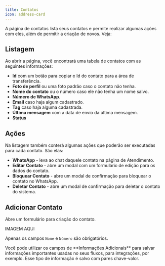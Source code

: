 ```yaml
---
title: Contatos
icon: address-card
---
```


A página de contatos lista seus contatos e permite realizar algumas ações com eles, além de permitir a criação de novos. Veja:

## Listagem

Ao abrir a página, você encontrará uma tabela de contatos com as seguintes informações:
- **Id** com um botão para copiar o Id do contato para a área de transferência.
- **Foto de perfil** ou uma foto padrão caso o contato não tenha.
- **Nome do contato** ou o número caso ele não tenha um nome salvo.
- **Número de WhatsApp**.
- **Email** caso haja algum cadastrado.
- **Tag** caso haja alguma cadastrada.
- **Última mensagem** com a data de envio da última mensagem.
- **Status**

## Ações

Na listagem também conterá algumas ações que poderão ser executadas para cada contato. São elas:
- **WhatsApp** - leva ao chat daquele contato na página de Atendimento.
- **Editar Contato** - abre um modal com um formulário de edição para os dados do contato.
- **Bloquear Contato** - abre um modal de confirmação para bloquear o contato no WhatsApp.
- **Deletar Contato** - abre um modal de confirmação para deletar o contato do sistema.


## Adicionar Contato

Abre um formulário para criação do contato.

IMAGEM AQUI

Apenas os campos `Nome` e `Número` são obrigatórios.

<Note>
Você pode utilizar os campos de **Informações Adicionais** para salvar informações importantes usadas no seus fluxos, para integrações, por exemplo. Esse tipo de informação é salvo com pares chave-valor.
</Note>